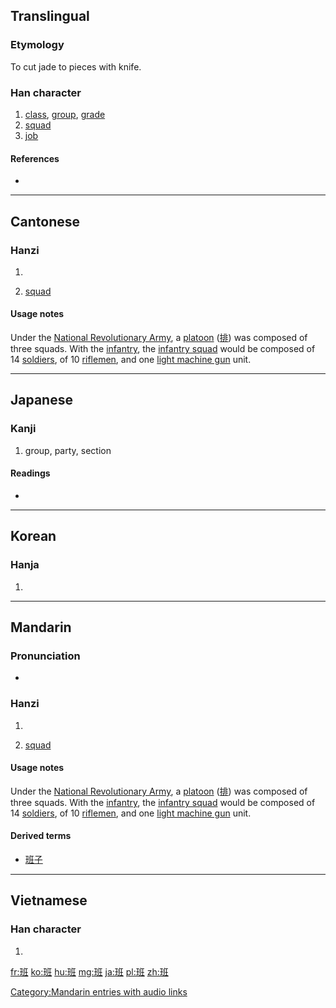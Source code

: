==Translingual==

===Etymology===
{{Han compound|𤤴|刀|t1=two jade|t2=knife|ls=ic}}

To cut jade to pieces with knife.

===Han character===
{{Han char|rn=96|rad=玉|as=06|sn=10|four=1111<sub>4</sub>|canj=一土戈中土 (MGILG)}}

# [[class]], [[group]], [[grade]]
# [[squad]]
# [[job]]

====References====
* {{Han ref|kx=0731.190|dkj=20976|dj=1142.290|hdz=21113.030|uh=73ED|ud=29677|bh=AF5A|bd=44890}}

----

==Cantonese==

===Hanzi===
{{yue-hanzi|jyut=|y=baan1}}

# {{defn|lang=yue|sort=玉06}}
# {{military|lang=yue}} [[squad]]

====Usage notes====
{{sense|military}} Under the [[w:National Revolutionary Army|National Revolutionary Army]], a [[platoon]] ([[排]]) was composed of three squads. With the [[infantry]], the [[infantry squad]] would be composed of 14 [[soldier]]s, of 10 [[riflemen]], and one [[light machine gun]] unit.

----

==Japanese==
{{ja-see-also|-班}}

===Kanji===
{{ja-kanji|grade=6|rs=玉06}}

# group, party, section

====Readings====
* {{ja-readings|on=[[はん]] (han)|kun=[[わける]] (wakeru)}}

----

==Korean==

===Hanja===
{{ko-hanja|hangeul=반|eumhun=|rv=ban|mr=pan|y=pan}}

# {{defn|lang=ko|sort=玉06}}

----

==Mandarin==

===Pronunciation===
* {{audio|zh-bān.ogg|audio}}

===Hanzi===
{{cmn-hanzi|pin=[[bān]] ([[ban1]])|wg=pan<sup>1</sup>}}

# {{defn|lang=cmn|sort=玉06}}
# {{military|lang=cmn}} [[squad]]

====Usage notes====
{{sense|military}} Under the [[w:National Revolutionary Army|National Revolutionary Army]], a [[platoon]] ([[排]]) was composed of three squads. With the [[infantry]], the [[infantry squad]] would be composed of 14 [[soldier]]s, of 10 [[riflemen]], and one [[light machine gun]] unit.


====Derived terms====
* [[班子]]

[[Category:Mandarin entries with audio links]]

----

==Vietnamese==

===Han character===
{{vi-hantu|[[ban]], [[băn]]|rs=玉06}}

# {{defn|lang=vi|sort=玉06}}

[[fr:班]]
[[ko:班]]
[[hu:班]]
[[mg:班]]
[[ja:班]]
[[pl:班]]
[[zh:班]]
